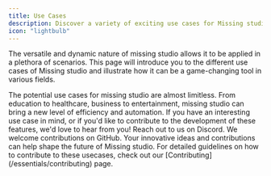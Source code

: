 ```yaml
---
title: Use Cases
description: Discover a variety of exciting use cases for Missing studio.
icon: "lightbulb"
---
```


The versatile and dynamic nature of missing studio allows it to be applied in a plethora of scenarios. This page will introduce you to the different use cases of Missing studio and illustrate how it can be a game-changing tool in various fields.

<Info>
  The potential use cases for missing studio are almost limitless. From
  education to healthcare, business to entertainment, missing studio can bring a
  new level of efficiency and automation.
</Info>

<CardGroup cols={2}>
  <Card
    title="Contribute on Discord"
    icon="discord"
    href="https://discord.gg/yxV58ydzV7"
  >
    If you have an interesting use case in mind, or if you'd like to contribute
    to the development of these features, we'd love to hear from you! Reach out
    to us on Discord.
  </Card>
  <Card
    title="Contribute on GitHub"
    icon="github"
    href="https://github.com/missingstudio/ai"
  >
    We welcome contributions on GitHub. Your innovative ideas and contributions
    can help shape the future of Missing studio.
  </Card>
</CardGroup>

<Note>
  For detailed guidelines on how to contribute to these usecases, check out our
  [Contributing](/essentials/contributing) page.
</Note>
